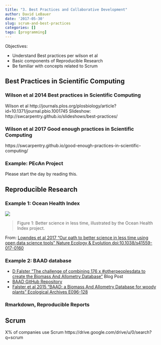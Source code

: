 ```yaml
---
title: "3. Best Practices and Collaborative Development"
author: David LeBauer
date: '2017-05-30'
slug: scrum-and-best-practices
categories: []
tags: [programming]
---
```


Objectives:

* Understand Best practices per wilson et al
* Basic components of Reproducible Research
* Be familiar with concepts related to Scrum 

## Best Practices in Scientific Computing

### Wilson et al 2014 Best practices in Scientific Computing

Wilson et al http://journals.plos.org/plosbiology/article?id=10.1371/journal.pbio.1001745
Slideshow: http://swcarpentry.github.io/slideshows/best-practices/

### Wilson et al 2017 Good enough practices in Scientific Computing

https://swcarpentry.github.io/good-enough-practices-in-scientific-computing/

### Example: PEcAn Project

Please start the day by reading this. 

## Reproducible Research

### Example 1: Ocean Health Index
![](https://www.nature.com/article-assets/npg/natecolevol/2017/s41559-017-0160/images_hires/w926/s41559-017-0160-f1.jpg)

> Figure 1: Better science in less time, illustrated by the Ocean Health Index project. 

From: [Lowndes et al 2017 "Our path to better science in less time using open data science tools" Nature Ecology & Evolution
doi:10.1038/s41559-017-0160](https://www.nature.com/articles/s41559-017-0160)

### Example 2: BAAD database

* [D Falster "The challenge of combining 176 x #otherpeoplesdata to create the Biomass And Allometry Database"](https://ropensci.org/blog/2015/06/03/baad/) Blog Post 
* [BAAD GitHub Repository](https://github.com/dfalster/baad)
* [Falster et al 2015 "BAAD: a Biomass And Allometry Database for woody plants" Ecological Archives E096-128](http://onlinelibrary.wiley.com/doi/10.1890/14-1889.1/abstract)

### Rmarkdown, Reproducible Reports

## Scrum

X% of companies use Scrum 
https://drive.google.com/drive/u/0/search?q=scrum